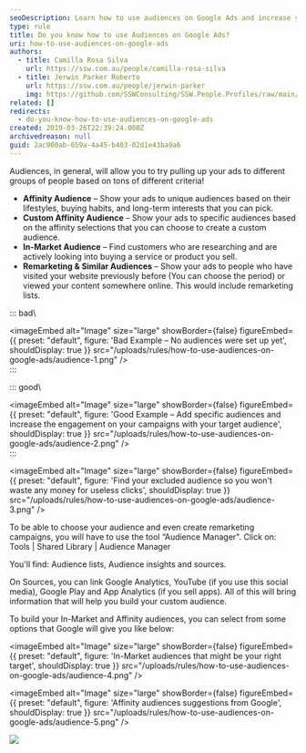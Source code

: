 ```yaml
---
seoDescription: Learn how to use audiences on Google Ads and increase your campaign engagement!
type: rule
title: Do you know how to use Audiences on Google Ads?
uri: how-to-use-audiences-on-google-ads
authors:
  - title: Camilla Rosa Silva
    url: https://ssw.com.au/people/camilla-rosa-silva
  - title: Jerwin Parker Roberto
    url: https://ssw.com.au/people/jerwin-parker
    img: https://github.com/SSWConsulting/SSW.People.Profiles/raw/main/Jerwin-Parker/Images/Jerwin-Parker-Profile.jpg
related: []
redirects:
  - do-you-know-how-to-use-audiences-on-google-ads
created: 2019-03-26T22:39:24.000Z
archivedreason: null
guid: 2ac980ab-659a-4a45-b403-02d1e43ba9a6
---
```


Audiences, in general, will allow you to try pulling up your ads to different groups of people based on tons of different criteria!
- **Affinity Audience** – Show your ads to unique audiences based on their lifestyles, buying habits, and long-term interests that you can pick.
- **Custom Affinity Audience** – Show your ads to specific audiences based on the affinity selections that you can choose to create a custom audience.
- **In-Market Audience** – Find customers who are researching and are actively looking into buying a service or product you sell.
- **Remarketing & Similar Audiences** – Show your ads to people who have visited your website previously before (You can choose the period) or viewed your content somewhere online. This would include remarketing lists.

::: bad\

<imageEmbed
  alt="Image"
  size="large"
  showBorder={false}
  figureEmbed={{
    preset: "default",
    figure: 'Bad Example – No audiences were set up yet',
    shouldDisplay: true
  }}
  src="/uploads/rules/how-to-use-audiences-on-google-ads/audience-1.png"
/>\
:::

::: good\

<imageEmbed
  alt="Image"
  size="large"
  showBorder={false}
  figureEmbed={{
    preset: "default",
    figure: 'Good Example – Add specific audiences and increase the engagement on your campaigns with your target audience',
    shouldDisplay: true
  }}
  src="/uploads/rules/how-to-use-audiences-on-google-ads/audience-2.png"
/>\
:::


<imageEmbed
  alt="Image"
  size="large"
  showBorder={false}
  figureEmbed={{
    preset: "default",
    figure: 'Find your excluded audience so you won\'t waste any money for useless clicks',
    shouldDisplay: true
  }}
  src="/uploads/rules/how-to-use-audiences-on-google-ads/audience-3.png"
/>

To be able to choose your audience and even create remarketing campaigns, you will have to use the tool “Audience Manager". Click on: Tools | Shared Library | Audience Manager

You'll find: Audience lists, Audience insights and sources.

On Sources, you can link Google Analytics, YouTube (if you use this social media), Google Play and App Analytics (if you sell apps). All of this will bring information that will help you build your custom audience.

To build your In-Market and Affinity audiences, you can select from some options that Google will give you like below:


<imageEmbed
  alt="Image"
  size="large"
  showBorder={false}
  figureEmbed={{
    preset: "default",
    figure: 'In-Market audiences that might be your right target',
    shouldDisplay: true
  }}
  src="/uploads/rules/how-to-use-audiences-on-google-ads/audience-4.png"
/>


<imageEmbed
  alt="Image"
  size="large"
  showBorder={false}
  figureEmbed={{
    preset: "default",
    figure: 'Affinity audiences suggestions from Google',
    shouldDisplay: true
  }}
  src="/uploads/rules/how-to-use-audiences-on-google-ads/audience-5.png"
/>

![](audience-6.png)